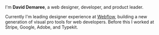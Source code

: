I'm **David Demaree**, a web designer, developer, and product leader.

Currently I'm leading designer experience at [Webflow](https://webflow.com/), building a new generation of visual pro tools for web developers. Before this I worked at Stripe, Google, Adobe, and Typekit.